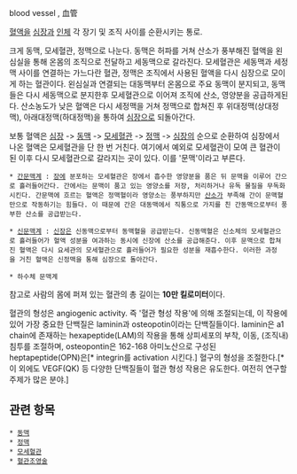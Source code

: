 blood vessel , 血管 

[[혈액]]을 [[심장]]과 [[인체]] 각 장기 및 조직 사이를 순환시키는 통로.

크게 동맥, 모세혈관, 정맥으로 나눈다. 동맥은 허파를 거쳐 산소가 풍부해진 혈액을 왼심실을 통해 온몸의 조직으로 전달하고 세동맥으로 갈라진다. 모세혈관은 세동맥과 세정맥 사이를 연결하는 가느다란 혈관, 정맥은 조직에서 사용된 혈액을 다시 심장으로 모이게 하는 혈관이다. 왼심실과 연결되는 대동맥부터 온몸으로 주요 동맥이 분지되고, 동맥들은 다시 세동맥으로 분지한후 모세혈관으로 이어져 조직에 산소, 영양분을 공급하게된다. 산소농도가 낮은 혈액은 다시 세정맥을 거쳐 정맥으로 합쳐진 후 위대정맥(상대정맥), 아래대정맥(하대정맥)을 통하여 [[심장]]으로 되돌아간다.

보통 혈액은 [[심장]] -> [[동맥]] -> [[모세혈관]] -> [[정맥]] -> [[심장]]의 순으로 순환하여 심장에서 나온 혈액은 모세혈관을 단 한 번 거친다. 여기에서 예외로 모세혈관이 모여 큰 혈관이 된 이후 다시 모세혈관으로 갈라지는 곳이 있다. 이를 '문맥'이라고 부른다.

 * [[간]]문맥계 : [[장]]에 분포하는 모세혈관은 장에서 흡수한 영양분을 품은 뒤 문맥을 이루어 간으로 흘러들어간다. 간에서는 문맥이 품고 있는 영양소를 저장, 처리하거나 유독 물질을 무독화시킨다. 간문맥에 흐르는 혈액은 정맥혈이라 영양소는 풍부하지만 [[산소]]가 부족해 간이 문맥혈만으로 작동하기는 힘들다. 이 때문에 간은 대동맥에서 직통으로 가지를 친 간동맥으로부터 풍부한 산소를 공급받는다.

 * [[신장|신]]문맥계 : [[신장]]은 신동맥으로부터 동맥혈을 공급받는다. 신동맥혈은 신소체의 모세혈관으로 흘러들어가 혈액 성분을 여과하는 동시에 신장에 산소를 공급해준다. 이후 문맥으로 합쳐진 혈액은 다시 요세관의 모세혈관으로 흘러들어가 필요한 성분을 재흡수한다. 이러한 과정을 거친 혈액은 신정맥을 통해 심장으로 돌아간다.

 * 하수체 문맥계


참고로 사람의 몸에 퍼져 있는 혈관의 총 길이는 '''10만 킬로미터'''이다.

혈관의 형성은 angiogenic activity. 즉 '혈관 형성 작용'에 의해 조절되는데, 이 작용에 있어 가장 중요한 단백질은 laminin과 osteopotin이라는 단백질들이다. laminin은 a1 chain에 존재하는 hexapeptide(LAM)의 작용을 통해 상피세포의 부착, 이동, (조직내)침투를 조절하며, osteopontin은 162-168 아미노산으로 구성된 heptapeptide(OPN)은[* integrin를 activation 시킨다.] 혈구의 형성을 조절한다.[* 이 외에도 VEGF(QK) 등 다양한 단백질들이 혈관 형성 작용은 유도한다. 여전히 연구할 주제가 많은 분야.]


== 관련 항목 ==
 * [[동맥]]
 * [[정맥]]
 * [[모세혈관]] 
 * [[혈관조영술]]
